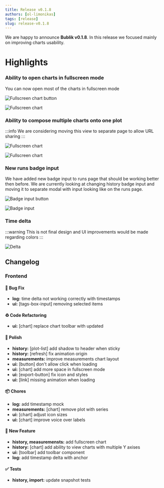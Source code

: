 ```yaml
---
title: Release v0.1.8
authors: [ol-limonikas]
tags: [release]
slug: release-v0.1.8
---
```


We are happy to announce **Bublik v0.1.8**.
In this release we focused mainly on improving charts usability.

<!--truncate-->

# Highlights

### Ability to open charts in fullscreen mode

You can now open most of the charts in fullscreen mode

![Fullscreen chart button](./img/fullscreen-chart-1.png)

![Fullscreen chart](./img/fullscreen-chart-2.png)

### Ability to compose multiple charts onto one plot

:::info
We are considering moving this view to separate page to allow URL sharing
:::

![Fullscreen chart](./img/charts-combined-1.png)

![Fullscreen chart](./img/charts-combined-2.png)

### New runs badge input

We have added new badge input to runs page that should be working better then before.
We are currently looking at changing history badge input and moving it to separate modal with input looking like on the runs page.

![Badge input button](./img/badge-1.png)

![Badge input](./img/badge-2.png)

### Time delta

:::warning
This is not final design and UI improvements would be made regarding colors
:::

![Delta](./img/delta-1.png)

## Changelog

### Frontend

#### 🐛 Bug Fix

- **log:** time delta not working correctly with timestamps
- **ui:** [tags-box-input] removing selected items

#### ♻ Code Refactoring

- **ui:** [chart] replace chart toolbar with updated

#### 💅 Polish

- **history:** [plot-list] add shadow to header when sticky
- **history:** [refresh] fix animation origin
- **measurements:** improve measurements chart layout
- **ui:** [button] don't allow click when loading
- **ui:** [chart] add more space in fullscreen mode
- **ui:** [export-button] fix icon and styles
- **ui:** [link] missing animation when loading

#### 📦 Chores

- **log:** add timestamp mock
- **measurements:** [chart] remove plot with series
- **ui:** [chart] adjust icon sizes
- **ui:** [chart] improve voice over labels

#### 🚀 New Feature

- **history, measuremensts:** add fullscreen chart
- **history:** [chart] add ability to view charts with multiple Y axises
- **ui:** [toolbar] add toolbar component
- **log:** add timestamp delta with anchor

#### ✅ Tests

- **history, import:** update snapshot tests
